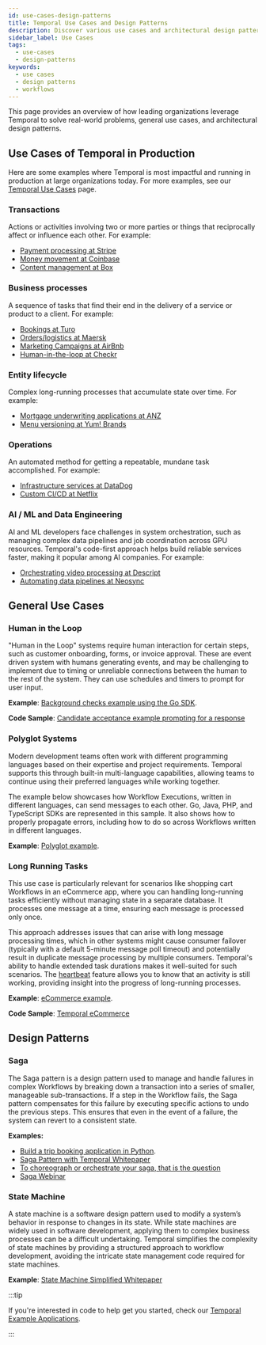 ```yaml
---
id: use-cases-design-patterns
title: Temporal Use Cases and Design Patterns 
description: Discover various use cases and architectural design patterns for implementing Workflows with Temporal.
sidebar_label: Use Cases
tags:
  - use-cases
  - design-patterns
keywords:
  - use cases
  - design patterns
  - workflows
---
```


This page provides an overview of how leading organizations leverage Temporal to solve real-world problems, general use cases, and architectural design patterns. 

## Use Cases of Temporal in Production

Here are some examples where Temporal is most impactful and running in production at large organizations today.  For more examples, see our [Temporal Use Cases](https://temporal.io/in-use) page.

### Transactions

Actions or activities involving two or more parties or things that reciprocally affect or influence each other. For example:

- [Payment processing at Stripe](https://temporal.io/resources/on-demand/stripe)
- [Money movement at Coinbase](https://temporal.io/in-use/coinbase)
- [Content management at Box](https://temporal.io/resources/case-studies/box)

### Business processes

A sequence of tasks that find their end in the delivery of a service or product to a client. For example:

- [Bookings at Turo](https://temporal.io/replay/videos/temporal-adoption-and-integration-at-turo)
- [Orders/logistics at Maersk](https://temporal.io/replay/videos/building-a-time-machine-for-the-logistics-industry)
- [Marketing Campaigns at AirBnb](https://medium.com/airbnb-engineering/journey-platform-a-low-code-tool-for-creating-interactive-user-workflows-9954f51fa3f8)
- [Human-in-the-loop at Checkr](https://temporal.io/in-use/checkr)

### Entity lifecycle

Complex long-running processes that accumulate state over time. For example:

- [Mortgage underwriting applications at ANZ](https://temporal.io/in-use/anz-story)
- [Menu versioning at Yum! Brands](https://temporal.io/replay-2023/videos/synchronizing-concurrent-workflows)

### Operations

An automated method for getting a repeatable, mundane task accomplished. For example:

- [Infrastructure services at DataDog](https://www.youtube.com/watch?v=Hz7ZZzafBoE)
- [Custom CI/CD at Netflix](https://temporal.io/replay-2023/videos/actor-workflows-reliably-orchestrating-thousands-of-flink-clusters-at)

### AI / ML and Data Engineering

AI and ML developers face challenges in system orchestration, such as managing complex data pipelines and job coordination across GPU resources. 
Temporal's code-first approach helps build reliable services faster, making it popular among AI companies. For example:

- [Orchestrating video processing at Descript](https://temporal.io/blog/ai-ml-and-data-engineering-workflows-with-temporal#descript)
- [Automating data pipelines at Neosync](https://temporal.io/blog/ai-ml-and-data-engineering-workflows-with-temporal#neosync)

## General Use Cases

### Human in the Loop

"Human in the Loop" systems require human interaction for certain steps, such as customer onboarding, forms, or invoice approval.
These are event driven system with humans generating events, and may be challenging to implement due to timing or unreliable connections between the human to the rest of the system.
They can use schedules and timers to prompt for user input.

**Example**: [Background checks example using the Go SDK](https://learn.temporal.io/examples/go/background-checks/).

**Code Sample**: [Candidate acceptance example prompting for a response](https://learn.temporal.io/examples/go/background-checks/candidate-acceptance)

### Polyglot Systems

Modern development teams often work with different programming languages based on their expertise and project requirements. Temporal supports this through built-in multi-language capabilities, allowing teams to continue using their preferred languages while working together. 

The example below showcases how Workflow Executions, written in different languages, can send messages to each other. Go, Java, PHP, and TypeScript SDKs are represented in this sample. It also shows how to properly propagate errors, including how to do so across Workflows written in different languages.

**Example**: [Polyglot example](https://github.com/temporalio/temporal-polyglot). 

### Long Running Tasks

This use case is particularly relevant for scenarios like shopping cart Workflows in an eCommerce app, where you can handling long-running tasks efficiently without managing state in a separate database.
It processes one message at a time, ensuring each message is processed only once.

This approach addresses issues that can arise with long message processing times, which in other systems might cause consumer failover (typically with a default 5-minute message poll timeout) and potentially result in duplicate message processing by multiple consumers.
Temporal's ability to handle extended task durations makes it well-suited for such scenarios.
The [heartbeat](/encyclopedia/detecting-activity-failures#activity-heartbeat) feature allows you to know that an activity is still working, providing insight into the progress of long-running processes.

**Example**: [eCommerce example](https://learn.temporal.io/tutorials/go/build-an-ecommerce-app/).

**Code Sample**: [Temporal eCommerce](https://github.com/temporalio/temporal-ecommerce)

## Design Patterns

### Saga

The Saga pattern is a design pattern used to manage and handle failures in complex Workflows by breaking down a transaction into a series of smaller, manageable sub-transactions.
If a step in the Workflow fails, the Saga pattern compensates for this failure by executing specific actions to undo the previous steps.
This ensures that even in the event of a failure, the system can revert to a consistent state.

**Examples:**
  - [Build a trip booking application in Python](https://learn.temporal.io/tutorials/python/trip-booking-app/).
  - [Saga Pattern with Temporal Whitepaper](https://pages.temporal.io/download-saga-pattern-made-easy)
  - [To choreograph or orchestrate your saga, that is the question](https://temporal.io/blog/to-choreograph-or-orchestrate-your-saga-that-is-the-question)
  - [Saga Webinar](https://pages.temporal.io/on-demand-webinar-what-is-a-saga.html)

### State Machine

A state machine is a software design pattern used to modify a system’s behavior in response to changes in its state.
While state machines are widely used in software development, applying them to complex business processes can be a difficult undertaking.
Temporal simplifies the complexity of state machines by providing a structured approach to workflow development, avoiding the intricate state management code required for state machines.

**Example**: [State Machine Simplified Whitepaper](https://pages.temporal.io/download-state-machines-simplified.html)

:::tip

If you're interested in code to help get you started, check our [Temporal Example Applications](https://learn.temporal.io/examples/).

:::
